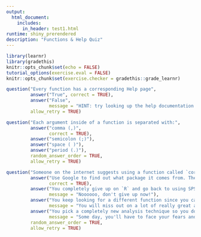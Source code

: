 ```yaml
---
output: 
  html_document:
    includes:
      in_header: test1.html
runtime: shiny_prerendered
description: "Functions & Help Quiz"
---
```

```r
library(learnr)
library(gradethis)
knitr::opts_chunk$set(echo = FALSE)
tutorial_options(exercise.eval = FALSE)
knitr::opts_chunk$set(exercise.checker = gradethis::grade_learnr)
```

```r
question("Every function has a corresponding Help page",
         answer("True", correct = TRUE),
         answer("False",
                message = "HINT: try looking up the help documentation for a random function, like `library()`. Does a help page exist?"),
         allow_retry = TRUE)

```

```r
question("Each argument inside of a function is separated with:",
         answer("comma (,)",
                correct = TRUE),
         answer("semicolon (;)"),
         answer("space ( )"),
         answer("period (.)"),
         random_answer_order = TRUE,
         allow_retry = TRUE)

```

```r
question("Someone on the internet suggests using a function called `corr.test()` to look at probability values associated with a correlation. You try to look for it's help page, but you can't find it. You have double-checked the spelling, and it's correct. What do you do?",
         answer("Use Google to find out what package it comes from. Then check your Packages tab to see if you have that package. If you do, you load the package. If you don't, you install it and then load the package.",
                correct = TRUE),
         answer("You completely give up on `R` and go back to using SPSS.",
                message = "Noooooo, don't give up now!"),
         answer("You keep looking for a different function since you can't find this one.", 
                message = "You will miss out on a lot of really great and useful functionality if you do this. Be sure to do some basic checks before moving on to something else."),
         answer("You pick a completely new analysis technique so you don't ever have to deal with it.",
                message = "Some day, you'll have to face your fears and figure it out..."),
         random_answer_order = TRUE,
         allow_retry = TRUE)

```
<div data-iframe-height></div>